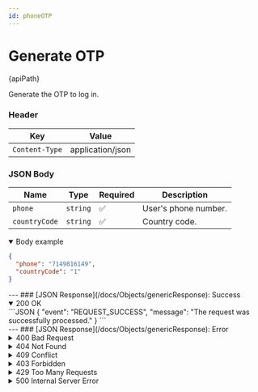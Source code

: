 ```yaml
---
id: phoneOTP
---
```







# Generate OTP


<div className="highlight-box">
  <HttpMethodTag method={method} /> {apiPath}
</div>





Generate the OTP to log in.

### Header

| Key      | Value     |
|-------------|----------|
| `Content-Type` | application/json |






### JSON Body

| Name         | Type     | Required           | Description                         |
|--------------|----------|--------------------|-------------------------------------|
| `phone`      | `string` | :white_check_mark: | User's phone number.                |
| `countryCode`| `string` | :white_check_mark: | Country code.                       |



<details className='details-custom' open>
 <summary>Body example</summary>

```JSON
{
  "phone": "7149816149",
  "countryCode": "1"
}

```
</details>
---
### [JSON Response](/docs/Objects/genericResponse): Success 

<details className='details-custom' open>
 <summary>200 OK</summary>
```JSON
{
  "event": "REQUEST_SUCCESS",
  "message": "The request was successfully processed."
}
```

</details>
---
### [JSON Response](/docs/Objects/genericResponse): Error

<details className='details-custom'>
 <summary>400 Bad Request</summary>
```JSON

{
  "event": "MISSING_FIELDS",
  "message": "The fields 'phone' and 'countryCode' are required."
}

```

```JSON

{
  "event": "INVALID_PHONE",
  "message": "The provided phone number is invalid."
}

```

```JSON
{
  "event": "INVALID_COUNTRY_CODE",
  "message": "The provided country code is invalid."
}
```
</details>

<details className='details-custom'>
 <summary>404 Not Found</summary>

```JSON
{
  "event": "PHONE_NOT_FOUND",
  "message": "The provided phone number does not exist in our records."
}

```
</details>

<details className='details-custom'>
 <summary>409 Conflict</summary>


```JSON
{
  "event": "SESSION_CONFLICT",
  "message": "Session active on another device. Please close it and try again."  
}

```
</details>


<details className='details-custom'>
 <summary>403 Forbidden</summary>
``` JSON
{
  "event": "SESSION_FORBIDDEN",
  "message": "Session active on another device. Please close it and try again.",
}

```
</details>

<details className='details-custom'>
 <summary>422 Unprocessable Entity</summary>



```JSON
{
  "event": "UNSUPPORTED_COUNTRY_CODE",
  "message": "The provided country code is not supported."
}


```


```JSON
{
  "event": "PHONE_BLACKLISTED",
  "message": "The provided phone number is blacklisted."
}


```

</details>

<details className='details-custom'>
 <summary>429 Too Many Requests</summary>

```JSON
{
  "event": "TOO_MANY_REQUESTS",
  "message": "You have made too many requests in a short period. Please wait before trying again."
}
```
</details>

<details className='details-custom'>
<summary> 500 Internal Server Error</summary>
```JSON
{
  "event": "INTERNAL_SERVER_ERROR",
  "message": "An unexpected error occurred while validating the OTP. Please try again later."
}

```
</details>



